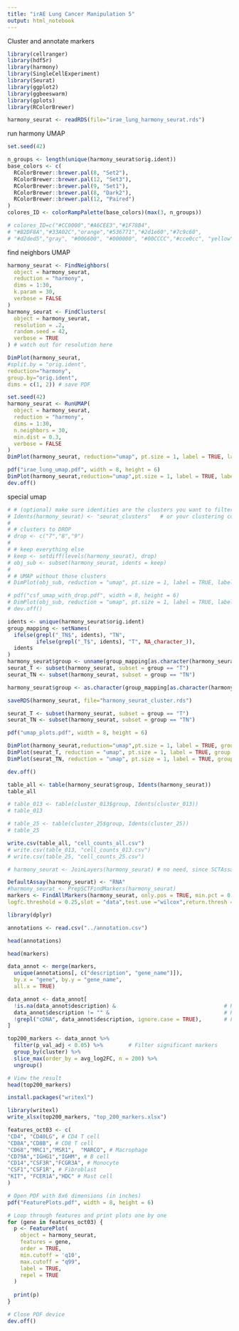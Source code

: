 ```yaml
---
title: "irAE Lung Cancer Manipulation 5"
output: html_notebook
---
```

Cluster and annotate markers


```r
library(cellranger)
library(hdf5r)
library(harmony)
library(SingleCellExperiment)
library(Seurat)
library(ggplot2)
library(ggbeeswarm)
library(gplots)
library(RColorBrewer)
```
```r
harmony_seurat <- readRDS(file="irae_lung_harmony_seurat.rds")
```
<!-- ```{r}
# Summary of dataset, samples, groups, and clusters
default_assay <- DefaultAssay(harmony_seurat)
num_cells <- ncol(harmony_seurat)
num_genes <- nrow(harmony_seurat)
num_samples <- length(unique(harmony_seurat$orig.ident))

meta_cols <- colnames(harmony_seurat[[]])
if (!"group" %in% meta_cols) {
  idents <- unique(harmony_seurat$orig.ident)
  group_mapping <- setNames(
    ifelse(grepl("_TN$", idents), "TN",
           ifelse(grepl("_T$", idents), "T", NA_character_)),
    idents
  )
  harmony_seurat$group <- unname(group_mapping[as.character(harmony_seurat$orig.ident)])
}
num_groups <- length(unique(na.omit(harmony_seurat$group)))

clusters_available <- "seurat_clusters" %in% meta_cols
num_clusters <- if (clusters_available) length(unique(harmony_seurat$seurat_clusters)) else NA_integer_

cat(paste0(
  "Cells: ", num_cells, "\n",
  "Genes (", default_assay, "): ", num_genes, "\n",
  "Samples: ", num_samples, "\n",
  "Groups: ", num_groups, if (any(is.na(harmony_seurat$group))) " (with NAs)" else "", "\n",
  "Clusters: ", if (clusters_available) num_clusters else "not yet computed", "\n"
))

cat("\nCells per sample (orig.ident):\n")
print(sort(table(harmony_seurat$orig.ident), decreasing = TRUE))

cat("\nCells per group:\n")
print(sort(table(harmony_seurat$group), decreasing = TRUE))

if (clusters_available) {
  cat("\nCells by group x cluster:\n")
  print(table(harmony_seurat$group, harmony_seurat$seurat_clusters))
}
``` -->

run harmony UMAP
```r
set.seed(42)
```

```r
n_groups <- length(unique(harmony_seurat$orig.ident))
base_colors <- c(
  RColorBrewer::brewer.pal(8, "Set2"),
  RColorBrewer::brewer.pal(12, "Set3"),
  RColorBrewer::brewer.pal(9, "Set1"),
  RColorBrewer::brewer.pal(8, "Dark2"),
  RColorBrewer::brewer.pal(12, "Paired")
)
colores_ID <- colorRampPalette(base_colors)(max(3, n_groups))

# colores_ID=c("#CC0000","#A6CEE3","#1F78B4",
# "#B2DF8A","#33A02C","orange","#536771","#2d1e60","#7c9c60",
# "#d2ded5","gray", "#006600", "#000000", "#00CCCC","#cce0cc", "yellow", "lavender", "goldenrod", "hotpink", "slateblue", "plum", "red", "blue", "palevioletred", "darkkhaki", "gold", "papayawhip", "sienna", "orangered", "brown")
```

find neighbors UMAP
```r
harmony_seurat <- FindNeighbors(
  object = harmony_seurat,
  reduction = "harmony",
  dims = 1:30,
  k.param = 30,
  verbose = FALSE
)
harmony_seurat <- FindClusters(
  object = harmony_seurat,
  resolution = .2,
  random.seed = 42,
  verbose = TRUE
) # watch out for resolution here
```

```r
DimPlot(harmony_seurat,
#split.by = "orig.ident",
reduction="harmony",
group.by="orig.ident",
dims = c(1, 2)) # save PDF
```


```r
set.seed(42)
harmony_seurat <- RunUMAP(
  object = harmony_seurat,
  reduction = "harmony",
  dims = 1:30,
  n.neighbors = 30,
  min.dist = 0.3,
  verbose = FALSE
)
DimPlot(harmony_seurat, reduction="umap", pt.size = 1, label = TRUE, label.size = 7)
```



```r
pdf("irae_lung_umap.pdf", width = 8, height = 6)
DimPlot(harmony_seurat,reduction="umap",pt.size = 1, label = TRUE, label.size = 7)
dev.off()
```

special umap

```r
# # (optional) make sure identities are the clusters you want to filter on
# Idents(harmony_seurat) <- "seurat_clusters"   # or your clustering column
# 
# # clusters to DROP
# drop <- c("7","8","9")
# 
# # keep everything else
# keep <- setdiff(levels(harmony_seurat), drop)
# obj_sub <- subset(harmony_seurat, idents = keep)
# 
# # UMAP without those clusters
# DimPlot(obj_sub, reduction = "umap", pt.size = 1, label = TRUE, label.size = 7)
```

```r
# pdf("csf_umap_with_drop.pdf", width = 8, height = 6)
# DimPlot(obj_sub, reduction = "umap", pt.size = 1, label = TRUE, label.size = 7)
# dev.off()
```


```r
idents <- unique(harmony_seurat$orig.ident)
group_mapping <- setNames(
  ifelse(grepl("_TN$", idents), "TN",
         ifelse(grepl("_T$", idents), "T", NA_character_)),
  idents
)
harmony_seurat$group <- unname(group_mapping[as.character(harmony_seurat$orig.ident)])
seurat_T <- subset(harmony_seurat, subset = group == "T")
seurat_TN <- subset(harmony_seurat, subset = group == "TN")
```


```r
harmony_seurat$group <- as.character(group_mapping[as.character(harmony_seurat$orig.ident)])
```

```r
saveRDS(harmony_seurat, file="harmony_seurat_cluster.rds")
```


```r
seurat_T <- subset(harmony_seurat, subset = group == "T")
seurat_TN <- subset(harmony_seurat, subset = group == "TN")
```

```r
pdf("umap_plots.pdf", width = 8, height = 6)

DimPlot(harmony_seurat,reduction="umap",pt.size = 1, label = TRUE, group.by = "seurat_clusters", label.size = 7) + ggtitle("UMAP")
DimPlot(seurat_T, reduction = "umap", pt.size = 1, label = TRUE, group.by = "seurat_clusters", label.size = 7) + ggtitle("T")
DimPlot(seurat_TN, reduction = "umap", pt.size = 1, label = TRUE, group.by = "seurat_clusters", label.size = 7) + ggtitle("TN")

dev.off()
```

```r
table_all <- table(harmony_seurat$group, Idents(harmony_seurat))
table_all
```

```r
# table_013 <- table(cluster_013$group, Idents(cluster_013))
# table_013
```
```r
# table_25 <- table(cluster_25$group, Idents(cluster_25))
# table_25
```

```r
write.csv(table_all, "cell_counts_all.csv")
# write.csv(table_013, "cell_counts_013.csv")
# write.csv(table_25, "cell_counts_25.csv")
```



```r
# harmony_seurat <- JoinLayers(harmony_seurat) # no need, since SCTAssay is v4 style and not layered

DefaultAssay(harmony_seurat) <- "RNA"
#harmony_seurat <- PrepSCTFindMarkers(harmony_seurat)
markers <- FindAllMarkers(harmony_seurat, only.pos = TRUE, min.pct = 0.25,
logfc.threshold = 0.25,slot = "data",test.use ="wilcox",return.thresh = 0.1)
```

```r
library(dplyr)
```

```r
annotations <- read.csv("../annotation.csv")
```

```r
head(annotations)
```

```r
head(markers)
```

```r
data_annot <- merge(markers,
  unique(annotations[, c("description", "gene_name")]),
  by.x = "gene", by.y = "gene_name",
  all.x = TRUE)
```


```r
data_annot <- data_annot[
  !is.na(data_annot$description) &                                  # Remove NAs
  data_annot$description != "" &                                    # Remove empty strings
  !grepl("cDNA", data_annot$description, ignore.case = TRUE),       # Filter out "cDNA"
]
```

```r
top200_markers <- data_annot %>%
  filter(p_val_adj < 0.05) %>%        # Filter significant markers
  group_by(cluster) %>%
  slice_max(order_by = avg_log2FC, n = 200) %>%
  ungroup()

# View the result
head(top200_markers)
```
```r
install.packages("writexl")
```


```r
library(writexl)
write_xlsx(top200_markers, "top_200_markers.xlsx")
```

```r
features_oct03 <- c(
"CD4", "CD40LG", # CD4 T cell
"CD8A","CD8B", # CD8 T cell
"CD68","MRC1","MSR1",  "MARCO", # Macrophage
"CD79A","IGHG1","IGHM", # B cell
"CD14","CSF3R","FCGR3A", # Monocyte
"CSF1","CSF1R", # Fibroblast
"KIT", "FCER1A","HDC" # Mast cell
)

# Open PDF with 8x6 dimensions (in inches)
pdf("FeaturePlots.pdf", width = 8, height = 6)

# Loop through features and print plots one by one
for (gene in features_oct03) {
  p <- FeaturePlot(
    object = harmony_seurat,
    features = gene,
    order = TRUE,
    min.cutoff = 'q10',
    max.cutoff = "q99",
    label = TRUE,
    repel = TRUE
  )
  
  print(p)
}

# Close PDF device
dev.off()
```